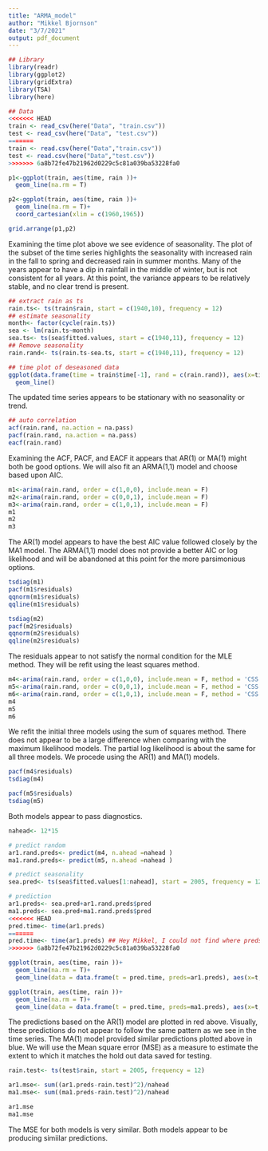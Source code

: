 ```yaml
---
title: "ARMA_model"
author: "Mikkel Bjornson"
date: "3/7/2021"
output: pdf_document
---
```


```r
## Library
library(readr)
library(ggplot2)
library(gridExtra)
library(TSA)
library(here)

## Data
<<<<<<< HEAD
train <- read_csv(here("Data", "train.csv"))
test <- read_csv(here("Data", "test.csv"))
=======
train <- read.csv(here("Data","train.csv"))
test <- read.csv(here("Data","test.csv"))
>>>>>>> 6a8b72fe47b21962d0229c5c81a039ba53228fa0
```



```r
p1<-ggplot(train, aes(time, rain ))+
  geom_line(na.rm = T)

p2<-ggplot(train, aes(time, rain ))+
  geom_line(na.rm = T)+
  coord_cartesian(xlim = c(1960,1965))

grid.arrange(p1,p2)
```



Examining the time plot above we see evidence of seasonality. The plot of the subset of the time series highlights the seasonality with increased rain in the fall to spring and decreased rain in summer months. Many of the years appear to have a dip in rainfall in the middle of winter, but is not consistent for all years. At this point, the variance appears to be relatively stable, and no clear trend is present. 

```r
## extract rain as ts
rain.ts<- ts(train$rain, start = c(1940,10), frequency = 12)
## estimate seasonality
month<- factor(cycle(rain.ts))
sea <- lm(rain.ts~month)
sea.ts<- ts(sea$fitted.values, start = c(1940,11), frequency = 12)
## Remove seasonality
rain.rand<- ts(rain.ts-sea.ts, start = c(1940,11), frequency = 12)

## time plot of deseasoned data
ggplot(data.frame(time = train$time[-1], rand = c(rain.rand)), aes(x=time, y=rand))+
  geom_line()
```

The updated time series appears to be stationary with no seasonality or trend. 

```r
## auto correlation
acf(rain.rand, na.action = na.pass)
pacf(rain.rand, na.action = na.pass)
eacf(rain.rand)
```

Examining the ACF, PACF, and EACF it appears that AR(1) or MA(1) might both be good options. We will also fit an ARMA(1,1) model and choose based upon AIC. 


```r
m1<-arima(rain.rand, order = c(1,0,0), include.mean = F)
m2<-arima(rain.rand, order = c(0,0,1), include.mean = F)
m3<-arima(rain.rand, order = c(1,0,1), include.mean = F)
m1
m2
m3
```


The AR(1) model appears to have the best AIC value followed closely by the MA1 model. The ARMA(1,1) model does not provide a better AIC or log likelihood and will be abandoned at this point for the more parsimonious options. 

```r
tsdiag(m1)
pacf(m1$residuals)
qqnorm(m1$residuals)
qqline(m1$residuals)

tsdiag(m2)
pacf(m2$residuals)
qqnorm(m2$residuals)
qqline(m2$residuals)


```

The residuals appear to not satisfy the normal condition for the MLE method. They will be refit using the least squares method. 


```r
m4<-arima(rain.rand, order = c(1,0,0), include.mean = F, method = 'CSS')
m5<-arima(rain.rand, order = c(0,0,1), include.mean = F, method = 'CSS')
m6<-arima(rain.rand, order = c(1,0,1), include.mean = F, method = 'CSS')
m4
m5
m6
```

We refit the initial three models using the sum of squares method. There does not appear to be a large difference when comparing with the maximum likelihood models. The partial log likelihood is about the same for all three models. We procede using the AR(1) and MA(1) models. 

```r
pacf(m4$residuals)
tsdiag(m4)

pacf(m5$residuals)
tsdiag(m5)
```

Both models appear to pass diagnostics. 


```r
nahead<- 12*15

# predict random
ar1.rand.preds<- predict(m4, n.ahead =nahead )
ma1.rand.preds<- predict(m5, n.ahead =nahead )

# predict seasonality
sea.pred<- ts(sea$fitted.values[1:nahead], start = 2005, frequency = 12)

# prediction
ar1.preds<- sea.pred+ar1.rand.preds$pred
ma1.preds<- sea.pred+ma1.rand.preds$pred
<<<<<<< HEAD
pred.time<- time(ar1.preds)
=======
pred.time<- time(ar1.preds) ## Hey Mikkel, I could not find where preds comes from!!
>>>>>>> 6a8b72fe47b21962d0229c5c81a039ba53228fa0

ggplot(train, aes(time, rain ))+
  geom_line(na.rm = T)+
  geom_line(data = data.frame(t = pred.time, preds=ar1.preds), aes(x=t, y=preds), col='red')

ggplot(train, aes(time, rain ))+
  geom_line(na.rm = T)+
  geom_line(data = data.frame(t = pred.time, preds=ma1.preds), aes(x=t, y=preds), col='blue')
```

The predictions based on the AR(1) model are plotted in red above. Visually, these predictions do not appear to follow the same pattern as we see in the time series. The MA(1) model provided similar predictions plotted above in blue. We will use the Mean square error (MSE) as a measure to estimate the extent to which it matches the hold out data saved for testing. 

```r
rain.test<- ts(test$rain, start = 2005, frequency = 12)

ar1.mse<- sum((ar1.preds-rain.test)^2)/nahead
ma1.mse<- sum((ma1.preds-rain.test)^2)/nahead

ar1.mse
ma1.mse
```

The MSE for both models is very similar. Both models appear to be producing simiilar predictions. 
























